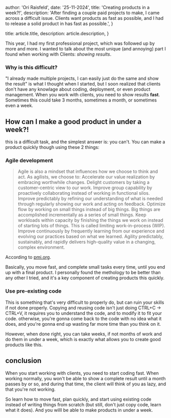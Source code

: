 
  author: 'Ori Raisfeld',
  date: '25-11-2024',
  title: 'Creating products in a week?!',
  description: 'After finding a couple paid projects to make, I came across a difficult issue. Clients want products as fast as possible, and I had to release a solid product in has fast as possible.',
}

  title: article.title,
  description: article.description,
}


This year, I had my first professional project, which was followed up by more and more.
I wanted to talk about the most unique (and annoying) part I found when working with Clients: *showing results*.

### Why is this difficult?

"I already made multiple projects, I can easily just do the same and show the result" is what I thought when I started,
but I soon realized that clients don't have any knowlage about coding, deployment, or even product management.
When you work with clients, you need to show results **fast**. Sometimes this could take 3 months, sometimes a month,
or sometimes even a week.

## How can I make a good product in under a week?!

this is a difficult task, and the simplest answer is: you can't. You can make a product quickly though using
these 2 things:

### Agile development

>    Agile is also a mindset that influences how we choose to think and act. As agilists, we choose to:
>    Accelerate our value realization by embracing worthwhile changes.
>    Delight customers by taking a customer-centric view to our work.
>    Improve group capability by proactively collaborating instead of working in functional silos.
>    Improve predictably by refining our understanding of what is needed through regularly showing our work and acting on feedback.
>    Optimize flow by working on small things instead of big things. Big things are accomplished incrementally as a series of small things.
>    Keep workloads within capacity by finishing the things we work on instead of starting lots of things. This is called limiting work-in-process (WIP).
>    Improve continuously by frequently learning from our experience and evolving our practices based on what we learned.
>    Agility predictably, sustainably, and rapidly delivers high-quality value in a changing, complex environment.

According to [pmi.org](https://www.pmi.org/disciplined-agile/agile/whatisagile).

Basically, you move fast, and complete small tasks every time, until you end up with a final product.
I personally found the methology to be better than any other I tried, and it's a key component of creating products
this quickly.

### Use pre-existing code

This is something that's very difficult to properly do, but can ruin your skills if not done properly.
Copying and reusing code isn't just doing CTRL+C -> CTRL+V, it requires you to understand the code,
and to modify it to fit your code. otherwise, you're gonna come back to the code with no idea what it does,
and you're gonna end up wasting far more time than you think on it.

However, when done right, you can take weeks, if not months of work and do them in under a week, which is
exactly what allows you to create good products like this.

## conclusion
When you start working with clients, you need to start coding fast. When working normally, you won't
be able to show a complete result until a month passes by or so, and during that time, the client will think of you as
lazy, and that you're not working.

So learn how to move fast, plan quickly, and start using existing code instead of writing things from scratch (but still,
don't just copy code, learn what it does). And you willl be able to make products in under a week.